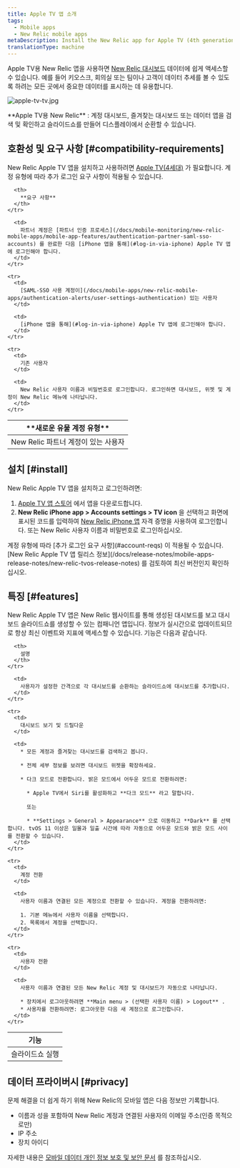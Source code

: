 ```yaml
---
title: Apple TV 앱 소개
tags:
  - Mobile apps
  - New Relic mobile apps
metaDescription: Install the New Relic app for Apple TV (4th generation) to display your data on your kiosks or in your conference rooms.
translationType: machine
---
```



Apple TV용 New Relic 앱을 사용하면 [New Relic 대시보드](/docs/query-your-data/explore-query-data/dashboards/introduction-dashboards) 데이터에 쉽게 액세스할 수 있습니다. 예를 들어 키오스크, 회의실 또는 팀이나 고객이 데이터 추세를 볼 수 있도록 하려는 모든 곳에서 중요한 데이터를 표시하는 데 유용합니다.

<img
  title="apple-tv-tv.jpg"
  alt="apple-tv-tv.jpg"
  src={appleTvTv}
/>

<figcaption>
  **Apple TV용 New Relic** : 계정 대시보드, 즐겨찾는 대시보드 또는 데이터 앱을 검색 및 확인하고 슬라이드쇼를 만들어 디스플레이에서 순환할 수 있습니다.
</figcaption>

## 호환성 및 요구 사항 [#compatibility-requirements]

New Relic Apple TV 앱을 설치하고 사용하려면 [Apple TV(4세대)](https://www.apple.com/apple-tv-4k/) 가 필요합니다. 계정 유형에 따라 추가 로그인 요구 사항이 적용될 수 있습니다.

<table id="account-reqs">
  <thead>
    <tr>
      <th width={300}>
        **새로운 유물 계정 유형**
      </th>

      <th>
        **요구 사항**
      </th>
    </tr>
  </thead>

  <tbody>
    <tr>
      <td>
        New Relic 파트너 계정이 있는 사용자
      </td>

      <td>
        파트너 계정은 [파트너 인증 프로세스](/docs/mobile-monitoring/new-relic-mobile-apps/mobile-app-features/authentication-partner-saml-sso-accounts) 를 완료한 다음 [iPhone 앱을 통해](#log-in-via-iphone) Apple TV 앱에 로그인해야 합니다.
      </td>
    </tr>

    <tr>
      <td>
        [SAML-SSO 사용 계정이](/docs/mobile-apps/new-relic-mobile-apps/authentication-alerts/user-settings-authentication) 있는 사용자
      </td>

      <td>
        [iPhone 앱을 통해](#log-in-via-iphone) Apple TV 앱에 로그인해야 합니다.
      </td>
    </tr>

    <tr>
      <td>
        기존 사용자
      </td>

      <td>
        New Relic 사용자 이름과 비밀번호로 로그인합니다. 로그인하면 대시보드, 위젯 및 계정이 New Relic 메뉴에 나타납니다.
      </td>
    </tr>
  </tbody>
</table>

## 설치 [#install]

New Relic Apple TV 앱을 설치하고 로그인하려면:

1. [Apple TV 앱 스토어](https://support.apple.com/guide/tv/find-apps-atvb5a7dd799/tvos) 에서 앱을 다운로드합니다.
2. **New Relic iPhone app > Accounts settings > TV icon** 을 선택하고 화면에 표시된 코드를 입력하여 [New Relic iPhone 앱](/docs/mobile-apps/new-relic-mobile-apps/ios-app/introduction-ios-mobile-app) 자격 증명을 사용하여 로그인합니다. 또는 New Relic 사용자 이름과 비밀번호로 로그인하십시오.

<Callout variant="important">
  계정 유형에 따라 [추가 로그인 요구 사항](#account-reqs) 이 적용될 수 있습니다. [New Relic Apple TV 앱 릴리스 정보](/docs/release-notes/mobile-apps-release-notes/new-relic-tvos-release-notes) 를 검토하여 최신 버전인지 확인하십시오.
</Callout>

## 특징 [#features]

New Relic Apple TV 앱은 New Relic 웹사이트를 통해 생성된 대시보드를 보고 대시보드 슬라이드쇼를 생성할 수 있는 컴패니언 앱입니다. 정보가 실시간으로 업데이트되므로 항상 최신 이벤트와 지표에 액세스할 수 있습니다. 기능은 다음과 같습니다.

<table>
  <thead>
    <tr>
      <th width={200}>
        기능
      </th>

      <th>
        설명
      </th>
    </tr>
  </thead>

  <tbody>
    <tr>
      <td>
        슬라이드쇼 실행
      </td>

      <td>
        사용자가 설정한 간격으로 각 대시보드를 순환하는 슬라이드쇼에 대시보드를 추가합니다.
      </td>
    </tr>

    <tr>
      <td>
        대시보드 보기 및 드릴다운
      </td>

      <td>
        * 모든 계정과 즐겨찾는 대시보드를 검색하고 봅니다.

        * 전체 세부 정보를 보려면 대시보드 위젯을 확장하세요.

        * 다크 모드로 전환합니다. 밝은 모드에서 어두운 모드로 전환하려면:

          * Apple TV에서 Siri를 활성화하고 **다크 모드** 라고 말합니다.

          또는

          * **Settings > General > Appearance** 으로 이동하고 **Dark** 를 선택합니다. tvOS 11 이상은 일몰과 일출 시간에 따라 자동으로 어두운 모드와 밝은 모드 사이를 전환할 수 있습니다.
      </td>
    </tr>

    <tr>
      <td>
        계정 전환
      </td>

      <td>
        사용자 이름과 연결된 모든 계정으로 전환할 수 있습니다. 계정을 전환하려면:

        1. 기본 메뉴에서 사용자 이름을 선택합니다.
        2. 목록에서 계정을 선택합니다.
      </td>
    </tr>

    <tr>
      <td>
        사용자 전환
      </td>

      <td>
        사용자 이름과 연결된 모든 New Relic 계정 및 대시보드가 자동으로 나타납니다.

        * 장치에서 로그아웃하려면 **Main menu > (선택한 사용자 이름) > Logout** .
        * 사용자를 전환하려면: 로그아웃한 다음 새 계정으로 로그인합니다.
      </td>
    </tr>
  </tbody>
</table>

## 데이터 프라이버시 [#privacy]

문제 해결을 더 쉽게 하기 위해 New Relic의 모바일 앱은 다음 정보만 기록합니다.

* 이름과 성을 포함하여 New Relic 계정과 연결된 사용자의 이메일 주소(인증 목적으로만)
* IP 주소
* 장치 아이디

자세한 내용은 [모바일 데이터 개인 정보 보호 및 보안 문서](/docs/mobile-monitoring/new-relic-mobile/get-started/security-mobile-apps) 를 참조하십시오.